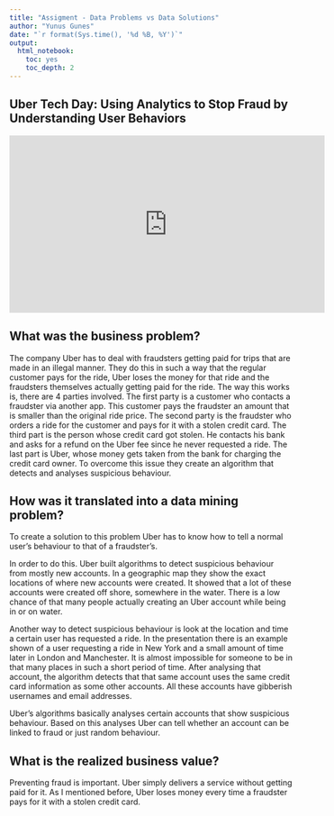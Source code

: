 ```yaml
---
title: "Assigment - Data Problems vs Data Solutions"
author: "Yunus Gunes"
date: "`r format(Sys.time(), '%d %B, %Y')`"
output:
  html_notebook:
    toc: yes
    toc_depth: 2
---
```


## Uber Tech Day: Using Analytics to Stop Fraud by Understanding User Behaviors


<iframe width="560" height="315" src="https://www.youtube.com/watch?v=AjYZhnNCNew" title="YouTube video player" frameborder="0" allow="accelerometer; autoplay; clipboard-write; encrypted-media; gyroscope; picture-in-picture" allowfullscreen></iframe>

## What was the business problem?

The company Uber has to deal with fraudsters getting paid for trips that are made in an illegal manner. They do this in such a way that the regular customer pays for the ride, Uber loses the money for that ride and the fraudsters themselves actually getting paid for the ride. The way this works is, there are 4 parties involved. The first party is a customer who contacts a fraudster via another app. This customer pays the fraudster an amount that is smaller than the original ride price. The second party is the fraudster who orders a ride for the customer and pays for it with a stolen credit card. The third part is the person whose credit card got stolen. He contacts his bank and asks for a refund on the Uber fee since he never requested a ride. The last part is Uber, whose money gets taken from the bank for charging the credit card owner. To overcome this issue they create an algorithm that detects and analyses suspicious behaviour. 

## How was it translated into a data mining problem?

To create a solution to this problem Uber has to know how to tell a normal user's behaviour to that of a fraudster's. 

In order to do this. Uber built algorithms to detect suspicious behaviour from mostly new accounts. In a geographic map they show the exact locations of where new accounts were created. It showed that a lot of these accounts were created off shore, somewhere in the water. There is a low chance of that many people actually creating an Uber account while being in or on water. 

Another way to detect suspicious behaviour is look at the location and time a certain user has requested a ride. In the presentation there is an example shown of a user requesting a ride in New York and a small amount of time later in London and Manchester. It is almost impossible for someone to be in that many places in such a short period of time. After analysing that account, the algorithm detects that that same account uses the same credit card information as some other accounts. All these accounts have gibberish usernames and email addresses.

Uber's  algorithms basically analyses certain accounts that show suspicious behaviour. Based on this analyses Uber can tell whether an account can be linked to fraud or just random behaviour. 

## What is the realized business value?

Preventing fraud is important. Uber simply delivers a service without getting paid for it. As I mentioned before, Uber loses money every time a fraudster pays for it with a stolen credit card. 
